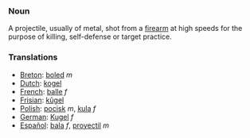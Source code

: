 ===Noun===
A projectile, usually of metal, shot from a [[firearm]] at high speeds for the purpose of killing, self-defense or target practice.
===Translations===
*[[Breton]]: [[boled]] ''m''
*[[Dutch]]: [[kogel]]
*[[French]]: [[balle]] ''f''
*[[Frisian]]: [[kûgel]]
*[[Polish]]: [[pocisk]] ''m'', [[kula]] ''f''
*[[German]]: [[Kugel]] ''f''
*[[Español]]: [[bala]] ''f'', [[proyectil]] ''m''